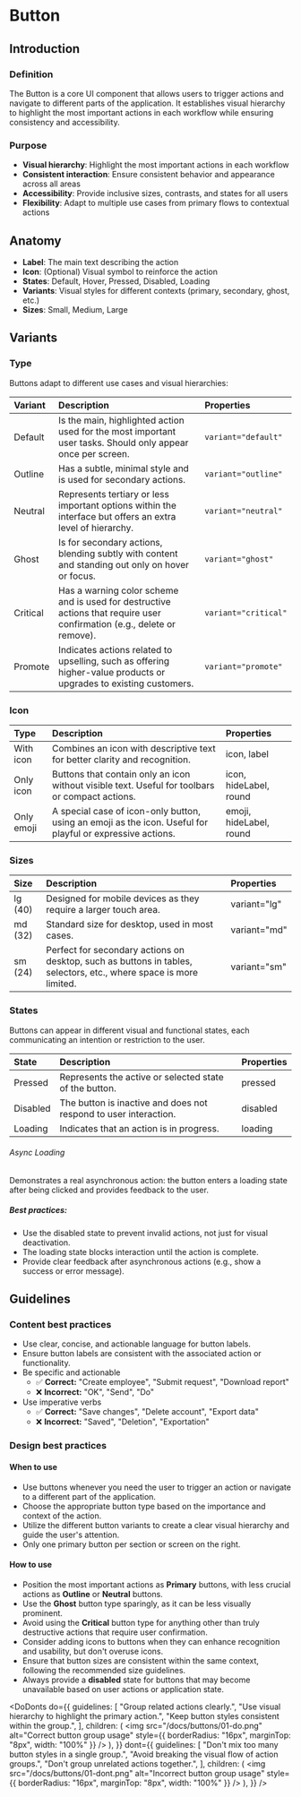 
<Meta title="Button" />

# Button

## Introduction

### Definition

The Button is a core UI component that allows users to trigger actions and
navigate to different parts of the application. It establishes visual hierarchy
to highlight the most important actions in each workflow while ensuring
consistency and accessibility.

### Purpose

- **Visual hierarchy**: Highlight the most important actions in each workflow
- **Consistent interaction**: Ensure consistent behavior and appearance across
  all areas
- **Accessibility**: Provide inclusive sizes, contrasts, and states for all
  users
- **Flexibility**: Adapt to multiple use cases from primary flows to contextual
  actions

## Anatomy

<Canvas of={ButtonStories.Default} />
<Controls of={ButtonStories.Default} />

- **Label**: The main text describing the action
- **Icon**: (Optional) Visual symbol to reinforce the action
- **States**: Default, Hover, Pressed, Disabled, Loading
- **Variants**: Visual styles for different contexts (primary, secondary, ghost,
  etc.)
- **Sizes**: Small, Medium, Large

## Variants

### Type

Buttons adapt to different use cases and visual hierarchies:

<Canvas of={ButtonStories.Variants} />

<table>
  <thead>
    <tr>
      <th align="left">Variant</th>
      <th align="left">Description</th>
      <th align="left">Properties</th>
    </tr>
  </thead>
  <tbody>
    <tr>
      <td>Default</td>
      <td>
        Is the main, highlighted action used for the most important user tasks.
        Should only appear once per screen.
      </td>
      <td>
        <code>variant="default"</code>
      </td>
    </tr>
    <tr>
      <td>Outline</td>
      <td>Has a subtle, minimal style and is used for secondary actions.</td>
      <td>
        <code>variant="outline"</code>
      </td>
    </tr>
    <tr>
      <td>Neutral</td>
      <td>
        Represents tertiary or less important options within the interface but
        offers an extra level of hierarchy.
      </td>
      <td>
        <code>variant="neutral"</code>
      </td>
    </tr>
    <tr>
      <td>Ghost</td>
      <td>
        Is for secondary actions, blending subtly with content and standing out
        only on hover or focus.
      </td>
      <td>
        <code>variant="ghost"</code>
      </td>
    </tr>
    <tr>
      <td>Critical</td>
      <td>
        Has a warning color scheme and is used for destructive actions that
        require user confirmation (e.g., delete or remove).
      </td>
      <td>
        <code>variant="critical"</code>
      </td>
    </tr>
    <tr>
      <td>Promote</td>
      <td>
        Indicates actions related to upselling, such as offering higher-value
        products or upgrades to existing customers.
      </td>
      <td>
        <code>variant="promote"</code>
      </td>
    </tr>
  </tbody>
</table>

### Icon

<Canvas of={ButtonStories.IconVariants} />

<table>
  <thead>
    <tr>
      <th align="left">Type</th>
      <th align="left">Description</th>
      <th align="left">Properties</th>
    </tr>
  </thead>
  <tbody>
    <tr>
      <td>With icon</td>
      <td>
        Combines an icon with descriptive text for better clarity and
        recognition.
      </td>
      <td>icon, label</td>
    </tr>
    <tr>
      <td>Only icon</td>
      <td>
        Buttons that contain only an icon without visible text. Useful for
        toolbars or compact actions.
      </td>
      <td>icon, hideLabel, round</td>
    </tr>
    <tr>
      <td>Only emoji</td>
      <td>
        A special case of icon-only button, using an emoji as the icon. Useful
        for playful or expressive actions.
      </td>
      <td>emoji, hideLabel, round</td>
    </tr>
  </tbody>
</table>

### Sizes

<Canvas of={ButtonStories.Sizes} />

<table>
  <thead>
    <tr>
      <th align="left">Size</th>
      <th align="left">Description</th>
      <th align="left">Properties</th>
    </tr>
  </thead>
  <tbody>
    <tr>
      <td>lg (40)</td>
      <td>Designed for mobile devices as they require a larger touch area.</td>
      <td>variant="lg"</td>
    </tr>
    <tr>
      <td>md (32)</td>
      <td>Standard size for desktop, used in most cases.</td>
      <td>variant="md"</td>
    </tr>
    <tr>
      <td>sm (24)</td>
      <td>
        Perfect for secondary actions on desktop, such as buttons in tables,
        selectors, etc., where space is more limited.
      </td>
      <td>variant="sm"</td>
    </tr>
  </tbody>
</table>

### States

Buttons can appear in different visual and functional states, each communicating
an intention or restriction to the user.

<Canvas of={ButtonStories.States} />

<table>
  <thead>
    <tr>
      <th align="left">State</th>
      <th align="left">Description</th>
      <th align="left">Properties</th>
    </tr>
  </thead>
  <tbody>
    <tr>
      <td>Pressed</td>
      <td>Represents the active or selected state of the button.</td>
      <td>pressed</td>
    </tr>
    <tr>
      <td>Disabled</td>
      <td>The button is inactive and does not respond to user interaction.</td>
      <td>disabled</td>
    </tr>
    <tr>
      <td>Loading</td>
      <td>Indicates that an action is in progress.</td>
      <td>loading</td>
    </tr>
  </tbody>
</table>

###### Async Loading

Demonstrates a real asynchronous action: the button enters a loading state after
being clicked and provides feedback to the user.

<Canvas of={ButtonStories.AsyncLoading} />

##### Best practices:

- Use the disabled state to prevent invalid actions, not just for visual
  deactivation.
- The loading state blocks interaction until the action is complete.
- Provide clear feedback after asynchronous actions (e.g., show a success or
  error message).

## Guidelines

### Content best practices

- Use clear, concise, and actionable language for button labels.
- Ensure button labels are consistent with the associated action or
  functionality.
- Be specific and actionable
  - ✅ **Correct:** "Create employee", "Submit request", "Download report"
  - ❌ **Incorrect:** "OK", "Send", "Do"
- Use imperative verbs
  - ✅ **Correct:** "Save changes", "Delete account", "Export data"
  - ❌ **Incorrect:** "Saved", "Deletion", "Exportation"

### Design best practices

#### When to use

- Use buttons whenever you need the user to trigger an action or navigate to a
  different part of the application.
- Choose the appropriate button type based on the importance and context of the
  action.
- Utilize the different button variants to create a clear visual hierarchy and
  guide the user's attention.
- Only one primary button per section or screen on the right.

#### How to use

- Position the most important actions as **Primary** buttons, with less crucial
  actions as **Outline** or **Neutral** buttons.
- Use the **Ghost** button type sparingly, as it can be less visually prominent.
- Avoid using the **Critical** button type for anything other than truly
  destructive actions that require user confirmation.
- Consider adding icons to buttons when they can enhance recognition and
  usability, but don't overuse icons.
- Ensure that button sizes are consistent within the same context, following the
  recommended size guidelines.
- Always provide a **disabled** state for buttons that may become unavailable
  based on user actions or application state.

<DoDonts
  do={{
    guidelines: [
      "Group related actions clearly.",
      "Use visual hierarchy to highlight the primary action.",
      "Keep button styles consistent within the group.",
    ],
    children: (
      <img
        src="/docs/buttons/01-do.png"
        alt="Correct button group usage"
        style={{ borderRadius: "16px", marginTop: "8px", width: "100%" }}
      />
    ),
  }}
  dont={{
    guidelines: [
      "Don't mix too many button styles in a single group.",
      "Avoid breaking the visual flow of action groups.",
      "Don't group unrelated actions together.",
    ],
    children: (
      <img
        src="/docs/buttons/01-dont.png"
        alt="Incorrect button group usage"
        style={{ borderRadius: "16px", marginTop: "8px", width: "100%" }}
      />
    ),
  }}
/>
